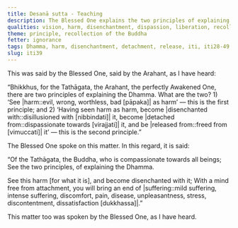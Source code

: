 ```yaml
---
title: Desanā sutta - Teaching
description: The Blessed One explains the two principles of explaining the Dhamma - 1) ‘See harm as harm’ and 2) ‘Having seen harm as harm, become disenchanted with it, become detached from it, and be released from it.’
qualities: vision, harm, disenchantment, dispassion, liberation, recollection of the Buddha, ending
theme: principle, recollection of the Buddha
fetter: ignorance
tags: Dhamma, harm, disenchantment, detachment, release, iti, iti28-49
slug: iti39
---
```


This was said by the Blessed One, said by the Arahant, as I have heard:

“Bhikkhus, for the Tathāgata, the Arahant, the perfectly Awakened One, there are two principles of explaining the Dhamma. What are the two? 1) ‘See |harm::evil, wrong, worthless, bad [pāpaka]| as harm’ — this is the first principle; and 2) ‘Having seen harm as harm, become |disenchanted with::disillusioned with [nibbindati]| it, become |detached from::dispassionate towards [virajjati]| it, and be |released from::freed from [vimuccati]| it’ — this is the second principle.”

The Blessed One spoke on this matter. In this regard, it is said:

“Of the Tathāgata, the Buddha,
who is compassionate towards all beings;
See the two principles,
of explaining the Dhamma.

See this harm [for what it is],
and become disenchanted with it;
With a mind free from attachment,
you will bring an end of |suffering::mild suffering, intense suffering, discomfort, pain, disease, unpleasantness, stress, discontentment, dissatisfaction [dukkhassa]|.”

This matter too was spoken by the Blessed One, as I have heard.